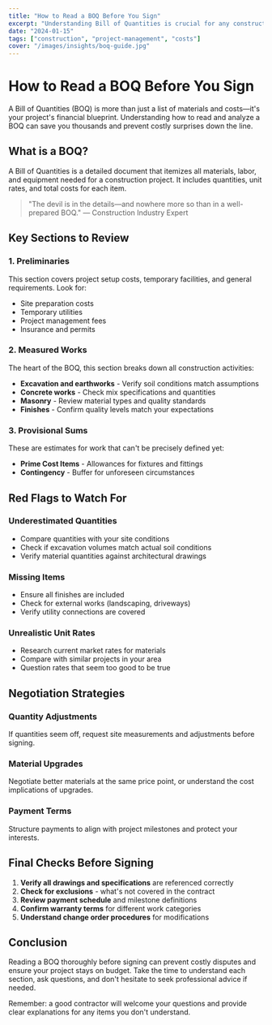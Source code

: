 ```yaml
---
title: "How to Read a BOQ Before You Sign"
excerpt: "Understanding Bill of Quantities is crucial for any construction project. Learn to decode the numbers, spot potential issues, and negotiate better terms."
date: "2024-01-15"
tags: ["construction", "project-management", "costs"]
cover: "/images/insights/boq-guide.jpg"
---
```


# How to Read a BOQ Before You Sign

A Bill of Quantities (BOQ) is more than just a list of materials and costs—it's your project's financial blueprint. Understanding how to read and analyze a BOQ can save you thousands and prevent costly surprises down the line.

## What is a BOQ?

A Bill of Quantities is a detailed document that itemizes all materials, labor, and equipment needed for a construction project. It includes quantities, unit rates, and total costs for each item.

> "The devil is in the details—and nowhere more so than in a well-prepared BOQ." — Construction Industry Expert

## Key Sections to Review

### 1. Preliminaries
This section covers project setup costs, temporary facilities, and general requirements. Look for:
- Site preparation costs
- Temporary utilities
- Project management fees
- Insurance and permits

### 2. Measured Works
The heart of the BOQ, this section breaks down all construction activities:
- **Excavation and earthworks** - Verify soil conditions match assumptions
- **Concrete works** - Check mix specifications and quantities
- **Masonry** - Review material types and quality standards
- **Finishes** - Confirm quality levels match your expectations

### 3. Provisional Sums
These are estimates for work that can't be precisely defined yet:
- **Prime Cost Items** - Allowances for fixtures and fittings
- **Contingency** - Buffer for unforeseen circumstances

## Red Flags to Watch For

### Underestimated Quantities
- Compare quantities with your site conditions
- Check if excavation volumes match actual soil conditions
- Verify material quantities against architectural drawings

### Missing Items
- Ensure all finishes are included
- Check for external works (landscaping, driveways)
- Verify utility connections are covered

### Unrealistic Unit Rates
- Research current market rates for materials
- Compare with similar projects in your area
- Question rates that seem too good to be true

## Negotiation Strategies

### Quantity Adjustments
If quantities seem off, request site measurements and adjustments before signing.

### Material Upgrades
Negotiate better materials at the same price point, or understand the cost implications of upgrades.

### Payment Terms
Structure payments to align with project milestones and protect your interests.

## Final Checks Before Signing

1. **Verify all drawings and specifications** are referenced correctly
2. **Check for exclusions** - what's not covered in the contract
3. **Review payment schedule** and milestone definitions
4. **Confirm warranty terms** for different work categories
5. **Understand change order procedures** for modifications

## Conclusion

Reading a BOQ thoroughly before signing can prevent costly disputes and ensure your project stays on budget. Take the time to understand each section, ask questions, and don't hesitate to seek professional advice if needed.

Remember: a good contractor will welcome your questions and provide clear explanations for any items you don't understand.
